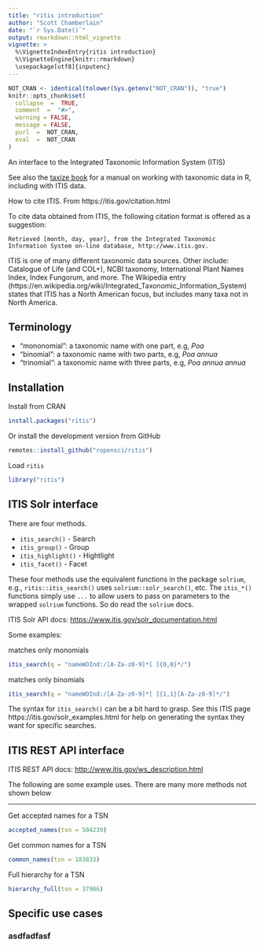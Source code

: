 ```yaml
---
title: "ritis introduction"
author: "Scott Chamberlain"
date: "`r Sys.Date()`"
output: rmarkdown::html_vignette
vignette: >
  %\VignetteIndexEntry{ritis introduction}
  %\VignetteEngine{knitr::rmarkdown}
  \usepackage[utf8]{inputenc}
---
```


```r
NOT_CRAN <- identical(tolower(Sys.getenv("NOT_CRAN")), "true")
knitr::opts_chunk$set(
  collapse  =  TRUE,
  comment  =  "#>",
  warning = FALSE,
  message = FALSE,
  purl  =  NOT_CRAN,
  eval  =  NOT_CRAN
)
```

An interface to the Integrated Taxonomic Information System (ITIS)

See also the [taxize book](https://taxize.dev/) for 
a manual on working with taxonomic data in R, including with ITIS data.

How to cite ITIS. From https://itis.gov/citation.html 

To cite data obtained from ITIS, the following citation format is offered as a suggestion:

    Retrieved [month, day, year], from the Integrated Taxonomic Information System on-line database, http://www.itis.gov.


ITIS is one of many different taxonomic data sources. Other include: Catalogue of Life (and COL+), NCBI taxonomy, International Plant Names Index, Index Fungorum, and more. The Wikipedia entry (https://en.wikipedia.org/wiki/Integrated_Taxonomic_Information_System) states that ITIS has a North American focus, but includes many taxa not in North America.

## Terminology

* "mononomial": a taxonomic name with one part, e.g, _Poa_
* "binomial": a taxonomic name with two parts, e.g, _Poa annua_
* "trinomial": a taxonomic name with three parts, e.g, _Poa annua annua_

## Installation

Install from CRAN

```r
install.packages("ritis")
```

Or install the development version from GitHub

```r
remotes::install_github("ropensci/ritis")
```

Load `ritis`

```r
library("ritis")
```

## ITIS Solr interface

There are four methods.

* `itis_search()` - Search
* `itis_group()` - Group
* `itis_highlight()` - Hightlight
* `itis_facet()` - Facet

These four methods use the equivalent functions in the package `solrium`, e.g.,
`ritis::itis_search()` uses `solrium::solr_search()`, etc. The `itis_*()` functions
simply use `...` to allow users to pass on parameters to the wrapped `solrium`
functions. So do read the `solrium` docs.

ITIS Solr API docs: <https://www.itis.gov/solr_documentation.html>

Some examples:

matches only monomials

```r
itis_search(q = "nameWOInd:/[A-Za-z0-9]*[ ]{0,0}*/")
```

matches only binomials

```r
itis_search(q = "nameWOInd:/[A-Za-z0-9]*[ ]{1,1}[A-Za-z0-9]*/")
```

The syntax for `itis_search()` can be a bit hard to grasp. See this ITIS page https://itis.gov/solr_examples.html for help on generating the syntax they want for specific searches.

## ITIS REST API interface

ITIS REST API docs: <http://www.itis.gov/ws_description.html>

The following are some example uses. There are many more methods not shown below

-------

Get accepted names for a TSN

```r
accepted_names(tsn = 504239)
```

Get common names for a TSN

```r
common_names(tsn = 183833)
```

Full hierarchy for a TSN

```r
hierarchy_full(tsn = 37906)
```

## Specific use cases

### asdfadfasf

